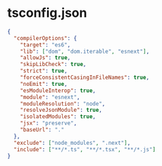 
<BackTop />

# tsconfig.json

```json filename="tsconfig.json"
{
  "compilerOptions": {
    "target": "es6",
    "lib": ["dom", "dom.iterable", "esnext"],
    "allowJs": true,
    "skipLibCheck": true,
    "strict": true,
    "forceConsistentCasingInFileNames": true,
    "noEmit": true,
    "esModuleInterop": true,
    "module": "esnext",
    "moduleResolution": "node",
    "resolveJsonModule": true,
    "isolatedModules": true,
    "jsx": "preserve",
    "baseUrl": "."
  },
  "exclude": ["node_modules", ".next"],
  "include": ["**/*.ts", "**/*.tsx", "**/*.js"]
}
```

<Comment />
